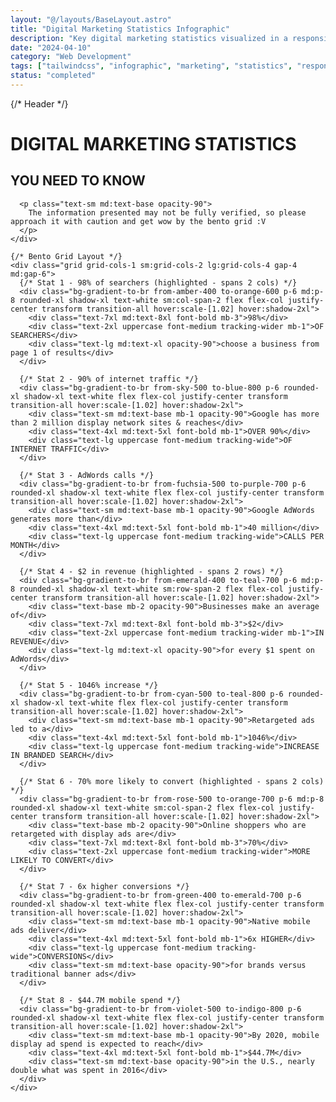 ```yaml
---
layout: "@/layouts/BaseLayout.astro"
title: "Digital Marketing Statistics Infographic"
description: "Key digital marketing statistics visualized in a responsive bento grid"
date: "2024-04-10"
category: "Web Development"
tags: ["tailwindcss", "infographic", "marketing", "statistics", "responsive", "bento-grid"]
status: "completed"
---
```


<div class="bg-gradient-to-br from-indigo-600 via-blue-700 to-sky-500 w-full min-h-screen p-6 sm:p-8 md:p-12 flex flex-col items-center justify-center">
  <div class="max-w-6xl w-full mx-auto">
    {/* Header */}
    <div class="text-center text-white mb-10 md:mb-16">
      <h1 class="text-4xl md:text-5xl lg:text-6xl font-bold mb-3 tracking-tight">DIGITAL MARKETING STATISTICS</h1>
      <h2 class="text-xl md:text-2xl lg:text-3xl font-medium tracking-wide">YOU NEED TO KNOW</h2>

      <p class="text-sm md:text-base opacity-90">
        The information presented may not be fully verified, so please approach it with caution and get wow by the bento grid :V
      </p>
    </div>

    {/* Bento Grid Layout */}
    <div class="grid grid-cols-1 sm:grid-cols-2 lg:grid-cols-4 gap-4 md:gap-6">
      {/* Stat 1 - 98% of searchers (highlighted - spans 2 cols) */}
      <div class="bg-gradient-to-br from-amber-400 to-orange-600 p-6 md:p-8 rounded-xl shadow-xl text-white sm:col-span-2 flex flex-col justify-center transform transition-all hover:scale-[1.02] hover:shadow-2xl">
        <div class="text-7xl md:text-8xl font-bold mb-3">98%</div>
        <div class="text-2xl uppercase font-medium tracking-wider mb-1">OF SEARCHERS</div>
        <div class="text-lg md:text-xl opacity-90">choose a business from page 1 of results</div>
      </div>

      {/* Stat 2 - 90% of internet traffic */}
      <div class="bg-gradient-to-br from-sky-500 to-blue-800 p-6 rounded-xl shadow-xl text-white flex flex-col justify-center transform transition-all hover:scale-[1.02] hover:shadow-2xl">
        <div class="text-sm md:text-base mb-1 opacity-90">Google has more than 2 million display network sites & reaches</div>
        <div class="text-4xl md:text-5xl font-bold mb-1">OVER 90%</div>
        <div class="text-lg uppercase font-medium tracking-wide">OF INTERNET TRAFFIC</div>
      </div>

      {/* Stat 3 - AdWords calls */}
      <div class="bg-gradient-to-br from-fuchsia-500 to-purple-700 p-6 rounded-xl shadow-xl text-white flex flex-col justify-center transform transition-all hover:scale-[1.02] hover:shadow-2xl">
        <div class="text-sm md:text-base mb-1 opacity-90">Google AdWords generates more than</div>
        <div class="text-4xl md:text-5xl font-bold mb-1">40 million</div>
        <div class="text-lg uppercase font-medium tracking-wide">CALLS PER MONTH</div>
      </div>

      {/* Stat 4 - $2 in revenue (highlighted - spans 2 rows) */}
      <div class="bg-gradient-to-br from-emerald-400 to-teal-700 p-6 md:p-8 rounded-xl shadow-xl text-white sm:row-span-2 flex flex-col justify-center transform transition-all hover:scale-[1.02] hover:shadow-2xl">
        <div class="text-base mb-2 opacity-90">Businesses make an average of</div>
        <div class="text-7xl md:text-8xl font-bold mb-3">$2</div>
        <div class="text-2xl uppercase font-medium tracking-wider mb-1">IN REVENUE</div>
        <div class="text-lg md:text-xl opacity-90">for every $1 spent on AdWords</div>
      </div>

      {/* Stat 5 - 1046% increase */}
      <div class="bg-gradient-to-br from-cyan-500 to-teal-800 p-6 rounded-xl shadow-xl text-white flex flex-col justify-center transform transition-all hover:scale-[1.02] hover:shadow-2xl">
        <div class="text-sm md:text-base mb-1 opacity-90">Retargeted ads led to a</div>
        <div class="text-4xl md:text-5xl font-bold mb-1">1046%</div>
        <div class="text-lg uppercase font-medium tracking-wide">INCREASE IN BRANDED SEARCH</div>
      </div>

      {/* Stat 6 - 70% more likely to convert (highlighted - spans 2 cols) */}
      <div class="bg-gradient-to-br from-rose-500 to-orange-700 p-6 md:p-8 rounded-xl shadow-xl text-white sm:col-span-2 flex flex-col justify-center transform transition-all hover:scale-[1.02] hover:shadow-2xl">
        <div class="text-base mb-2 opacity-90">Online shoppers who are retargeted with display ads are</div>
        <div class="text-7xl md:text-8xl font-bold mb-3">70%</div>
        <div class="text-2xl uppercase font-medium tracking-wider">MORE LIKELY TO CONVERT</div>
      </div>

      {/* Stat 7 - 6x higher conversions */}
      <div class="bg-gradient-to-br from-green-400 to-emerald-700 p-6 rounded-xl shadow-xl text-white flex flex-col justify-center transform transition-all hover:scale-[1.02] hover:shadow-2xl">
        <div class="text-sm md:text-base mb-1 opacity-90">Native mobile ads deliver</div>
        <div class="text-4xl md:text-5xl font-bold mb-1">6x HIGHER</div>
        <div class="text-lg uppercase font-medium tracking-wide">CONVERSIONS</div>
        <div class="text-sm md:text-base opacity-90">for brands versus traditional banner ads</div>
      </div>

      {/* Stat 8 - $44.7M mobile spend */}
      <div class="bg-gradient-to-br from-violet-500 to-indigo-800 p-6 rounded-xl shadow-xl text-white flex flex-col justify-center transform transition-all hover:scale-[1.02] hover:shadow-2xl">
        <div class="text-sm md:text-base mb-1 opacity-90">By 2020, mobile display ad spend is expected to reach</div>
        <div class="text-4xl md:text-5xl font-bold mb-1">$44.7M</div>
        <div class="text-sm md:text-base opacity-90">in the U.S., nearly double what was spent in 2016</div>
      </div>
    </div>
  </div>
</div>
